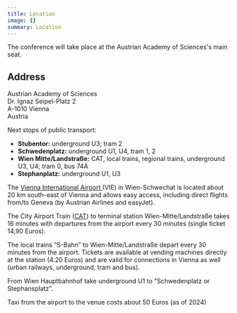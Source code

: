 ```yaml
---
title: Location
image: {}
summary: Location
---
```

The conference will take place at the Austrian Academy of Sciences's main seat.

## **Address**

Austrian Academy of Sciences\
Dr. Ignaz Seipel-Platz 2\
A-1010 Vienna\
Austria

Next stops of public transport:

* **Stubentor:** underground U3; tram 2
* **Schwedenplatz:** underground U1, U4, tram 1, 2
* **Wien Mitte/Landstraße:** CAT, local trains, regional trains, underground U3, U4; tram 0, bus 74A
* **Stephanplatz:** underground U1, U3 

The [Vienna International Airport ](https://www.viennaairport.com/en/passengers)(VIE) in Wien-Schwechat is located about 20 km south-east of Vienna and allows easy access, including direct flights from/to Geneva (by Austrian Airlines and easyJet).

The City Airport Train ([CAT](https://www.cityairporttrain.com/en/home)) to terminal station Wien-Mitte/Landstraße takes 16 minutes with departures from the airport every 30 minutes (single ticket 14,90 Euros). 

The local trains “S-Bahn” to Wien-Mitte/Landstraße depart every 30 minutes from the airport. Tickets are available at vending machines directly at the station (4.20 Euros) and are valid for connections in Vienna as well (urban railways, underground, tram and bus). 

From Wien Hauptbahnhof take underground U1 to “Schwedenplatz or Stephansplatz”.

Taxi from the airport to the venue costs about 50 Euros (as of 2024)
